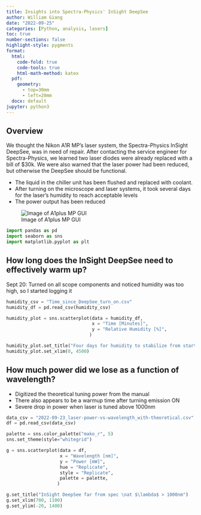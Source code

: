 ```yaml
---
title: Insights into Spectra-Physics' InSight DeepSee
author: William Giang
date: "2022-09-25"
categories: [Python, analysis, lasers]
toc: true
number-sections: false
highlight-style: pygments
format:
  html:
    code-fold: true
    code-tools: true
    html-math-method: katex
  pdf:
    geometry:
      - top=30mm
      - left=20mm
  docx: default
jupyter: python3
---
```


## Overview

We thought the Nikon A1R MP's laser system, the Spectra-Physics InSight DeepSee, was in need of repair. After contacting the service engineer for Spectra-Physics, we learned two laser diodes were already replaced with a bill of $30k. We were also warned that the laser power had been reduced, but otherwise the DeepSee should be functional.

- The liquid in the chiller unit has been flushed and replaced with coolant.
- After turning on the microscope and laser systems, it took several days for the laser's humidity to reach acceptable levels
- The power output has been reduced

![Image of A1plus MP GUI](img/A1plus_MP_GUI.png)

```python
import pandas as pd
import seaborn as sns
import matplotlib.pyplot as plt
```

## How long does the InSight DeepSee need to effectively warm up?

Sept 20: Turned on all scope components and noticed humidity was too high, so I started logging it

```python
humidity_csv = "Time_since_DeepSee_turn_on.csv"
humidity_df = pd.read_csv(humidity_csv)

humidity_plot = sns.scatterplot(data = humidity_df,
                                x = "Time [Minutes]",
                                y = "Relative Humidity [%]",
                               )

humidity_plot.set_title("Four days for humidity to stabilize from start-up")
humidity_plot.set_xlim(0, 4500)
```

## How much power did we lose as a function of wavelength?

- Digitized the theoretical tuning power from the manual
- There also appears to be a warmup time after turning emission ON
- Severe drop in power when laser is tuned above 1000nm

```python
data_csv = "2022-09-23_laser-power-vs-wavelength_with-theoretical.csv"
df = pd.read_csv(data_csv)

palette = sns.color_palette("mako_r", 5)
sns.set_theme(style="whitegrid")

g = sns.scatterplot(data = df,
                    x = "Wavelength [nm]",
                    y = "Power [mW]",
                    hue = "Replicate",
                    style = "Replicate",
                    palette = palette,
                   )

g.set_title("InSight DeepSee far from spec \nat $\lambda$ > 1000nm")
g.set_xlim(700, 1100)
g.set_ylim(-20, 1400)
```

